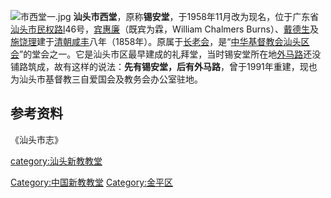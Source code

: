 {{coord|23|21|30|N|116|40|26|E|scale:200000|display=title}}
[[File:市西堂一.jpg|thumb]]
'''汕头市西堂'''，原称'''锡安堂'''，于1958年11月改为现名，位于广东省[[汕头市|汕头市]][[民权路_(汕头)|民权路]]l46号，[[宾惠廉|宾惠廉]]（既宾为霖，William Chalmers Burns）、[[戴德生|戴德生]]及[[施饶理|施饶理]]建于[[清朝|清朝]][[咸丰|咸丰]]八年（1858年）。原属于[[长老会|长老会]]，是“[[中华基督教会汕头区会|中华基督教会汕头区会]]”的堂会之一。它是汕头市区最早建成的礼拜堂，当时锡安堂所在地[[外马路_(汕头)|外马路]]还没铺路筑成，故有这样的说法：'''先有锡安堂，后有外马路'''，曾于1991年重建，现也为汕头市基督教三自爱国会及教务会办公室驻地。

==参考资料==
《汕头市志》

[[Category:中国新教教堂|Category:中国新教教堂]]
[[category:汕头新教教堂|category:汕头新教教堂]]
[[Category:金平区|Category:金平区]]